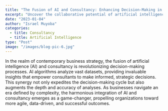 ```yaml
---
title: "The Fusion of AI and Consultancy: Enhancing Decision-Making in Business."
excerpt: "Uncover the collaborative potential of artificial intelligence and consultancy services."
date: "2023-01-04"
author: "Israel Muyoba"
categories:
  - title: Consultancy 
  - title: Artificial Intelligence
type: "Post"
image: "/images/blog-pic-6.jpg"
---
```

In the realm of contemporary business strategy, the fusion of artificial intelligence (AI) and consultancy is revolutionizing decision-making processes. AI algorithms analyze vast datasets, providing invaluable insights that empower consultants to make informed, strategic decisions. This synergy not only expedites the decision-making cycle but also augments the depth and accuracy of analyses. As businesses navigate an era defined by complexity, the harmonious integration of AI and consultancy emerges as a game-changer, propelling organizations toward more agile, data-driven, and successful outcomes.
